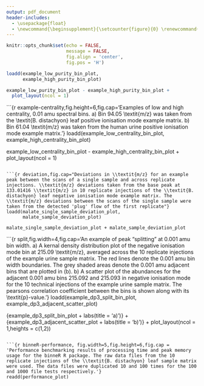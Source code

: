 ```yaml
---
output: pdf_document
header-includes:
  - \usepackage{float}
  - \newcommand{\beginsupplement}{\setcounter{figure}{0} \renewcommand{\thefigure}{S\arabic{figure}}}
---
```


```r
knitr::opts_chunk$set(echo = FALSE,
                      message = FALSE,
                      fig.align = 'center',
                      fig.pos = 'H')
```

\beginsupplement

```r
loadd(example_low_purity_bin_plot,
      example_high_purity_bin_plot)

example_low_purity_bin_plot - example_high_purity_bin_plot + 
  plot_layout(ncol = 1)
```

```{r example-centrality,fig.height=6,fig.cap='Examples of low and high centrality, 0.01 amu spectral bins. a) Bin 94.05 \\textit{m/z} was taken from the \\textit{B. distachyon} leaf positive ionisation mode example matrix. b) Bin 61.04 \\textit{m/z} was taken from the human urine positive ionisation mode example matrix.'}
loadd(example_low_centrality_bin_plot,
      example_high_centrality_bin_plot)

example_low_centrality_bin_plot - example_high_centrality_bin_plot + 
  plot_layout(ncol = 1)
```

```{r deviation,fig.cap="Deviations in \\textit{m/z} for an example peak between the scans of a single sample and across replicate injections. \\textit{m/z} deviations taken from the base peak at 133.01416 \\textit{m/z} in 10 replicate injections of the \\textit{B. distachyon} leaf negative ionisation mode example matrix. The \\textit{m/z} deviations between the scans of the single sample were taken from the detected 'plug' flow of the first replicate"}
loadd(malate_single_sample_deviation_plot,
      malate_sample_deviation_plot)

malate_single_sample_deviation_plot + malate_sample_deviation_plot
```

```{r split,fig.width=4,fig.cap='An example of peak "splitting" at 0.001 amu bin width. a) A kernal density distribution plot of the negative ionisation mode bin at 215.09 \\textit{m/z}, averaged across the 10 replicate injections of the example urine sample matrix. The red lines denote the 0.001 amu bin width boundaries. The grey shaded areas denote the 0.001 amu adjacent bins that are plotted in (b). b) A scatter plot of the abundances for the adjacent 0.001 amu bins 215.092 and 215.093 in negative ionisation mode for the 10 technical injections of the example urine sample matrix. The pearsons correlation coefficient between the bins is shown along with its \\textit{p}-value.'}
loadd(example_dp3_split_bin_plot,
      example_dp3_adjacent_scatter_plot)

{example_dp3_split_bin_plot + 
    labs(title = 'a)')} +
  {example_dp3_adjacent_scatter_plot +
      labs(title = 'b)')} +
  plot_layout(ncol = 1,heights = c(1,2))
```

```{r binneR-performance, fig.width=5,fig.height=6,fig.cap = 'Performance benchmarking results of processing time and peak memory usage for the binneR R package. The raw data files from the 10 replicate injections of the \\textit{B. distachyon} leaf sample matrix were used. The data files were duplicated 10 and 100 times for the 100 and 1000 file tests respectively.'}
readd(performance_plot)
```
